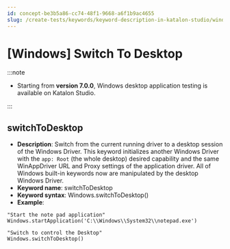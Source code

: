 ```yaml
---
id: concept-be3b5a86-cc74-48f1-9668-a6f1b9ac4655
slug: /create-tests/keywords/keyword-description-in-katalon-studio/windows-keywords/windows-switch-to-desktop
---
```


# \[Windows\] Switch To Desktop


:::note

-   Starting from **version 7.0.0**, Windows desktop application testing is available on Katalon Studio.


:::

## switchToDesktop

-   **Description**: Switch from the current running driver to a desktop session of the Windows Driver. This keyword initializes another Windows Driver with the <code>app: Root</code> \(the whole desktop\) desired capability and the same WinAppDriver URL and Proxy settings of the application driver. All of Windows built-in keywords now are manipulated by the desktop Windows Driver.
-   **Keyword name**: switchToDesktop
-   **Keyword syntax**: Windows.switchToDesktop\(\)
-   **Example**:

```
"Start the note pad application"
Windows.startApplication('C:\\Windows\\System32\\notepad.exe')

"Switch to control the Desktop"
Windows.switchToDesktop()

```